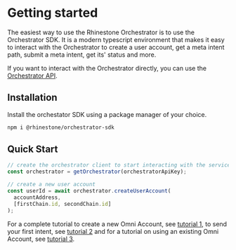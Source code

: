 # Getting started

The easiest way to use the Rhinestone Orchestrator is to use the Orchestrator SDK. It is a modern typescript environment that makes it easy to interact with the Orchestrator to create a user account, get a meta intent path, submit a meta intent, get its' status and more.

If you want to interact with the Orchestrator directly, you can use the [Orchestrator API](https://orchestrator.rhinestone.wtf/api-docs/).

## Installation

Install the orchestator SDK using a package manager of your choice.

```sh npm2yarn
npm i @rhinestone/orchestrator-sdk
```

## Quick Start

```typescript copy
// create the orchestrator client to start interacting with the service
const orchestrator = getOrchestrator(orchestratorApiKey);

// create a new user account
const userId = await orchestrator.createUserAccount(
  accountAddress,
  [firstChain.id, secondChain.id]
);
```

For a complete tutorial to create a new Omni Account, see [tutorial 1](/omni-account/tutorial-1), to send your first intent, see [tutorial 2](/omni-account/tutorial-2) and for a tutorial on using an existing Omni Account, see [tutorial 3](/omni-account/tutorial-3).


